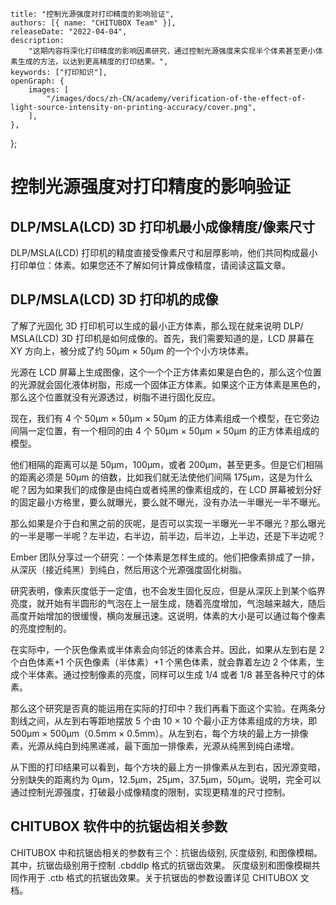 	title: "控制光源强度对打印精度的影响验证",
	authors: [{ name: "CHITUBOX Team" }],
	releaseDate: "2022-04-04",
	description:
		"这期内容将深化打印精度的影响因素研究，通过控制光源强度来实现半个体素甚至更小体素生成的方法，以达到更高精度的打印结果。",
	keywords: ["打印知识"],
	openGraph: {
		images: [
			"/images/docs/zh-CN/academy/verification-of-the-effect-of-light-source-intensity-on-printing-accuracy/cover.png",
		],
	},
};

# 控制光源强度对打印精度的影响验证

## DLP/MSLA(LCD) 3D 打印机最小成像精度/像素尺寸

DLP/MSLA(LCD) 打印机的精度直接受像素尺寸和层厚影响，他们共同构成最小打印单位：体素。如果您还不了解如何计算成像精度，请阅读这篇<Link href="/advanced/a-detailed-analysis-of-the-factors-affecting-printing-accuracy">文章</Link>。

## DLP/MSLA(LCD) 3D 打印机的成像

了解了光固化 3D 打印机可以生成的最小正方体素，那么现在就来说明 DLP/ MSLA(LCD) 3D 打印机是如何成像的。首先，我们需要知道的是，LCD 屏幕在 XY 方向上，被分成了约 50µm × 50µm 的一个个小方块体素。

<ImageContainer>
	<AntdImage
		alt="50 × 50µm pixels"
		src={
			"/images/docs/zh-CN/academy/verification-of-the-effect-of-light-source-intensity-on-printing-accuracy/50-50µm-pixels.png"
		}
	/>
</ImageContainer>

光源在 LCD 屏幕上生成图像，这个一个个正方体素如果是白色的，那么这个位置的光源就会固化液体树脂，形成一个固体正方体素。如果这个正方体素是黑色的，那么这个位置就没有光源透过，树脂不进行固化反应。

<ImageContainer>
	<AntdImage
		alt="white/black pixels"
		src={
			"/images/docs/zh-CN/academy/verification-of-the-effect-of-light-source-intensity-on-printing-accuracy/whiteblack-pixels.png"
		}
	/>
</ImageContainer>

现在，我们有 4 个 50µm × 50µm × 50µm 的正方体素组成一个模型，在它旁边间隔一定位置，有一个相同的由 4 个 50µm × 50µm × 50µm 的正方体素组成的模型。

<ImageContainer>
	<AntdImage
		alt="50µm spacing"
		src={
			"/images/docs/zh-CN/academy/verification-of-the-effect-of-light-source-intensity-on-printing-accuracy/50µm-spacing.png"
		}
	/>
</ImageContainer>

<ImageContainer>
	<AntdImage
		alt="100µm spacing"
		src={
			"/images/docs/zh-CN/academy/verification-of-the-effect-of-light-source-intensity-on-printing-accuracy/100µm-spacing.png"
		}
	/>
</ImageContainer>

<ImageContainer>
	<AntdImage
		alt="200µm spacing"
		src={
			"/images/docs/zh-CN/academy/verification-of-the-effect-of-light-source-intensity-on-printing-accuracy/200µm-spacing.png"
		}
	/>
</ImageContainer>

他们相隔的距离可以是 50µm，100µm，或者 200µm，甚至更多。但是它们相隔的距离必须是 50µm 的倍数，比如我们就无法使他们间隔 175µm，这是为什么呢？因为如果我们的成像是由纯白或者纯黑的像素组成的，在 LCD 屏幕被划分好的固定最小方格里，要么就曝光，要么就不曝光，没有办法一半曝光一半不曝光。

<ImageContainer>
	<AntdImage
		alt="175µm spacing"
		src={
			"/images/docs/zh-CN/academy/verification-of-the-effect-of-light-source-intensity-on-printing-accuracy/175µm-spacing.png"
		}
	/>
</ImageContainer>

那么如果是介于白和黑之前的灰呢，是否可以实现一半曝光一半不曝光？那么曝光的一半是哪一半呢？左半边，右半边，前半边，后半边，上半边，还是下半边呢？

Ember 团队分享过一个研究：一个体素是怎样生成的。他们把像素排成了一排，从深灰（接近纯黑）到纯白，然后用这个光源强度固化树脂。

<ImageContainer>
	<AntdImage
		alt="pixels gray value"
		src={
			"/images/docs/zh-CN/academy/verification-of-the-effect-of-light-source-intensity-on-printing-accuracy/pixels-gray-value.jpg"
		}
	/>
</ImageContainer>

研究表明，像素灰度低于一定值，也不会发生固化反应，但是从深灰上到某个临界亮度，就开始有半圆形的气泡在上一层生成，随着亮度增加，气泡越来越大，随后高度开始增加的很缓慢，横向发展迅速。这说明，体素的大小是可以通过每个像素的亮度控制的。

<ImageContainer>
	<AntdImage
		alt="research results"
		src={
			"/images/docs/zh-CN/academy/verification-of-the-effect-of-light-source-intensity-on-printing-accuracy/research-results.gif"
		}
	/>
</ImageContainer>

在实际中，一个灰色像素或半体素会向邻近的体素合并。因此，如果从左到右是 2 个白色体素+1 个灰色像素（半体素）+1 个黑色体素，就会靠着左边 2 个体素，生成个半体素。通过控制像素的亮度，同样可以生成 1/4 或者 1/8 甚至各种尺寸的体素。

<ImageContainer>
	<AntdImage
		alt="gray pixel"
		src={
			"/images/docs/zh-CN/academy/verification-of-the-effect-of-light-source-intensity-on-printing-accuracy/gray-pixel.png"
		}
	/>
</ImageContainer>

<ImageContainer>
	<AntdImage
		alt="hemivoxel"
		src={
			"/images/docs/zh-CN/academy/verification-of-the-effect-of-light-source-intensity-on-printing-accuracy/hemivoxel.png"
		}
	/>
</ImageContainer>

那么这个研究是否真的能运用在实际的打印中？我们再看下面这个实验。在两条分割线之间，从左到右等距地摆放 5 个由 10 × 10 个最小正方体素组成的方块，即 500µm × 500µm（0.5mm × 0.5mm）。从左到右，每个方块的最上方一排像素，光源从纯白到纯黑递减，最下面加一排像素，光源从纯黑到纯白递增。

<ImageContainer>
	<AntdImage
		alt="experiment demonstration illustration"
		src={
			"/images/docs/zh-CN/academy/verification-of-the-effect-of-light-source-intensity-on-printing-accuracy/experiment-demonstration-illustration.png"
		}
	/>
</ImageContainer>

从下图的打印结果可以看到，每个方块的最上方一排像素从左到右，因光源变暗，分别缺失的距离约为 0µm，12.5µm，25µm，37.5µm，50µm。说明，完全可以通过控制光源强度，打破最小成像精度的限制，实现更精准的尺寸控制。

<ImageContainer>
	<AntdImage
		alt="print results"
		src={
			"/images/docs/zh-CN/academy/verification-of-the-effect-of-light-source-intensity-on-printing-accuracy/print-results.jpg"
		}
	/>
</ImageContainer>

## CHITUBOX 软件中的抗锯齿相关参数

CHITUBOX 中和抗锯齿相关的参数有三个：抗锯齿级别, 灰度级别, 和图像模糊。 其中，抗锯齿级别用于控制 .cbddlp 格式的抗锯齿效果。 灰度级别和图像模糊共同作用于 .ctb 格式的抗锯齿效果。关于抗锯齿的参数设置详见<Link href="https://manual.chitubox.com/zh-CN/docs/chitubox-basic/latest/setting-up/configure-print-parameters#3-%E6%8A%97%E9%94%AF%E9%BD%BF"> CHITUBOX 文档</Link>。
